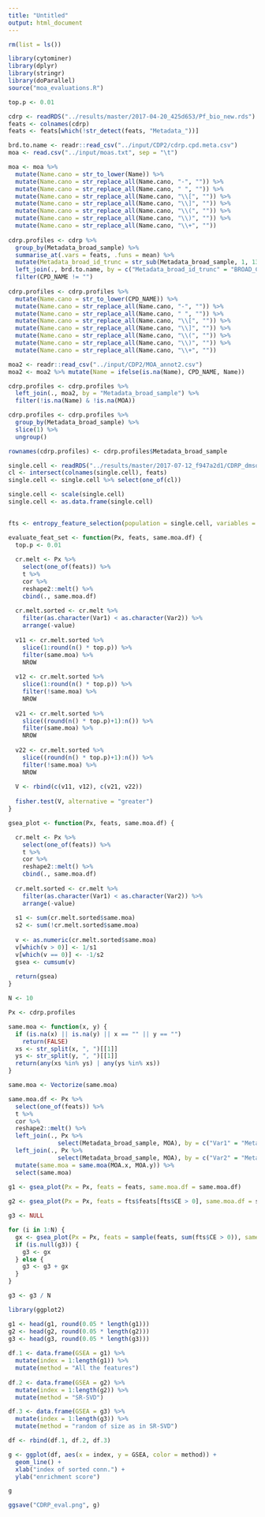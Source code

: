 ```yaml
---
title: "Untitled"
output: html_document
---
```


```r

rm(list = ls())

library(cytominer)
library(dplyr)
library(stringr)
library(doParallel)
source("moa_evaluations.R")

top.p <- 0.01

cdrp <- readRDS("../results/master/2017-04-20_425d653/Pf_bio_new.rds")
feats <- colnames(cdrp)
feats <- feats[which(!str_detect(feats, "Metadata_"))]

brd.to.name <- readr::read_csv("../input/CDP2/cdrp.cpd.meta.csv")
moa <- read.csv("../input/moas.txt", sep = "\t")

moa <- moa %>% 
  mutate(Name.cano = str_to_lower(Name)) %>%
  mutate(Name.cano = str_replace_all(Name.cano, "-", "")) %>%
  mutate(Name.cano = str_replace_all(Name.cano, " ", "")) %>%
  mutate(Name.cano = str_replace_all(Name.cano, "\\[", "")) %>%
  mutate(Name.cano = str_replace_all(Name.cano, "\\]", "")) %>%
  mutate(Name.cano = str_replace_all(Name.cano, "\\(", "")) %>%
  mutate(Name.cano = str_replace_all(Name.cano, "\\)", "")) %>%
  mutate(Name.cano = str_replace_all(Name.cano, "\\+", "")) 
  
cdrp.profiles <- cdrp %>% 
  group_by(Metadata_broad_sample) %>%
  summarise_at(.vars = feats, .funs = mean) %>%
  mutate(Metadata_broad_id_trunc = str_sub(Metadata_broad_sample, 1, 13)) %>%
  left_join(., brd.to.name, by = c("Metadata_broad_id_trunc" = "BROAD_CPD_ID")) %>% 
  filter(CPD_NAME != "")
  
cdrp.profiles <- cdrp.profiles %>% 
  mutate(Name.cano = str_to_lower(CPD_NAME)) %>%
  mutate(Name.cano = str_replace_all(Name.cano, "-", "")) %>%
  mutate(Name.cano = str_replace_all(Name.cano, " ", "")) %>%
  mutate(Name.cano = str_replace_all(Name.cano, "\\[", "")) %>%
  mutate(Name.cano = str_replace_all(Name.cano, "\\]", "")) %>%
  mutate(Name.cano = str_replace_all(Name.cano, "\\(", "")) %>%
  mutate(Name.cano = str_replace_all(Name.cano, "\\)", "")) %>%
  mutate(Name.cano = str_replace_all(Name.cano, "\\+", "")) 

moa2 <- readr::read_csv("../input/CDP2/MOA_annot2.csv")
moa2 <- moa2 %>% mutate(Name = ifelse(is.na(Name), CPD_NAME, Name))

cdrp.profiles <- cdrp.profiles %>%
  left_join(., moa2, by = "Metadata_broad_sample") %>%
  filter(!is.na(Name) & !is.na(MOA))

cdrp.profiles <- cdrp.profiles %>% 
  group_by(Metadata_broad_sample) %>%
  slice(1) %>%
  ungroup()

rownames(cdrp.profiles) <- cdrp.profiles$Metadata_broad_sample

single.cell <- readRDS("../results/master/2017-07-12_f947a2d1/CDRP_dmso_single_cell.rds")
cl <- intersect(colnames(single.cell), feats)
single.cell <- single.cell %>% select(one_of(cl))

single.cell <- scale(single.cell)
single.cell <- as.data.frame(single.cell)
  
```

```r

fts <- entropy_feature_selection(population = single.cell, variables = colnames(single.cell), n_feature = NCOL(single.cell))

```

```r

evaluate_feat_set <- function(Px, feats, same.moa.df) {
  top.p <- 0.01
  
  cr.melt <- Px %>%
    select(one_of(feats)) %>%
    t %>%
    cor %>% 
    reshape2::melt() %>%
    cbind(., same.moa.df)
  
  cr.melt.sorted <- cr.melt %>% 
    filter(as.character(Var1) < as.character(Var2)) %>%
    arrange(-value)
  
  v11 <- cr.melt.sorted %>%
    slice(1:round(n() * top.p)) %>%
    filter(same.moa) %>%
    NROW
  
  v12 <- cr.melt.sorted %>%
    slice(1:round(n() * top.p)) %>%
    filter(!same.moa) %>%
    NROW
  
  v21 <- cr.melt.sorted %>%
    slice((round(n() * top.p)+1):n()) %>%
    filter(same.moa) %>%
    NROW
  
  v22 <- cr.melt.sorted %>%
    slice((round(n() * top.p)+1):n()) %>%
    filter(!same.moa) %>%
    NROW
  
  V <- rbind(c(v11, v12), c(v21, v22))
  
  fisher.test(V, alternative = "greater")
}  

gsea_plot <- function(Px, feats, same.moa.df) {

  cr.melt <- Px %>%
    select(one_of(feats)) %>%
    t %>%
    cor %>% 
    reshape2::melt() %>%
    cbind(., same.moa.df)
  
  cr.melt.sorted <- cr.melt %>% 
    filter(as.character(Var1) < as.character(Var2)) %>%
    arrange(-value)
  
  s1 <- sum(cr.melt.sorted$same.moa)
  s2 <- sum(!cr.melt.sorted$same.moa)
  
  v <- as.numeric(cr.melt.sorted$same.moa)
  v[which(v > 0)] <- 1/s1
  v[which(v == 0)] <- -1/s2
  gsea <- cumsum(v)
  
  return(gsea)
}  

```

```r

N <- 10

Px <- cdrp.profiles

same.moa <- function(x, y) {
  if (is.na(x) || is.na(y) || x == "" || y == "") 
    return(FALSE)
  xs <- str_split(x, ", ")[[1]]
  ys <- str_split(y, ", ")[[1]]
  return(any(xs %in% ys) | any(ys %in% xs))
}

same.moa <- Vectorize(same.moa)

same.moa.df <- Px %>%
  select(one_of(feats)) %>%
  t %>%
  cor %>% 
  reshape2::melt() %>%
  left_join(., Px %>% 
              select(Metadata_broad_sample, MOA), by = c("Var1" = "Metadata_broad_sample")) %>%
  left_join(., Px %>% 
              select(Metadata_broad_sample, MOA), by = c("Var2" = "Metadata_broad_sample")) %>%
  mutate(same.moa = same.moa(MOA.x, MOA.y)) %>%
  select(same.moa)
  
g1 <- gsea_plot(Px = Px, feats = feats, same.moa.df = same.moa.df)

g2 <- gsea_plot(Px = Px, feats = fts$feats[fts$CE > 0], same.moa.df = same.moa.df)

g3 <- NULL

for (i in 1:N) {
  gx <- gsea_plot(Px = Px, feats = sample(feats, sum(fts$CE > 0)), same.moa.df = same.moa.df)  
  if (is.null(g3)) {
    g3 <- gx
  } else {
    g3 <- g3 + gx
  }
}

g3 <- g3 / N


```

```r

library(ggplot2)

g1 <- head(g1, round(0.05 * length(g1)))
g2 <- head(g2, round(0.05 * length(g2)))
g3 <- head(g3, round(0.05 * length(g3)))
  
df.1 <- data.frame(GSEA = g1) %>%
  mutate(index = 1:length(g1)) %>%
  mutate(method = "All the features") 
  
df.2 <- data.frame(GSEA = g2) %>%
  mutate(index = 1:length(g2)) %>%
  mutate(method = "SR-SVD") 

df.3 <- data.frame(GSEA = g3) %>%
  mutate(index = 1:length(g3)) %>%
  mutate(method = "random of size as in SR-SVD") 

df <- rbind(df.1, df.2, df.3)

g <- ggplot(df, aes(x = index, y = GSEA, color = method)) + 
  geom_line() +
  xlab("index of sorted conn.") + 
  ylab("enrichment score")

g

ggsave("CDRP_eval.png", g)

```

